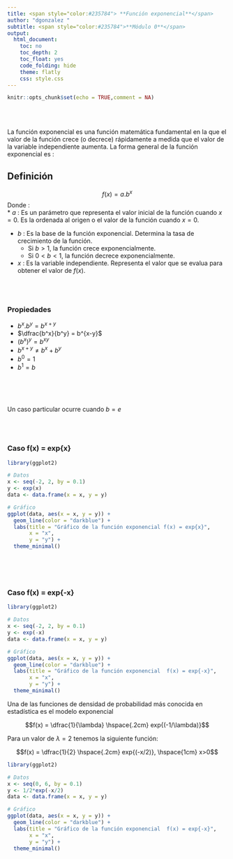 ```yaml
---
title: <span style="color:#235784"> **Función exponencial**</span>  
author: "dgonzalez "
subtitle: <span style="color:#235784">**Módulo 0**</span> 
output:
  html_document:
    toc: no
    toc_depth: 2
    toc_float: yes
    code_folding: hide
    theme: flatly
    css: style.css
---  
```

```r
knitr::opts_chunk$set(echo = TRUE,comment = NA)


```


<br/><br/>

La función exponencial es una función matemática fundamental en la que el valor de la función crece (o decrece) rápidamente a medida que el valor de la variable independiente aumenta. La forma general de la función exponencial es :

<div class="content-box-blue">
## **Definición**


$$
f(x) = a . b ^{x}
$$
Donde : <br/>
* $a$ : Es un parámetro que representa el valor inicial de la función cuando $x=0$. Es la ordenada al origen o el valor de la función cuando 
$x=0$.

* $b$ : Es la base de la función exponencial. Determina la tasa de crecimiento de la función. 
  * Si $b>1$, la función crece exponencialmente. 
  * Si $0<b<1$, la función decrece exponencialmente.

* $x$ : Es la variable independiente. Representa el valor que se evalua para obtener el valor de $f(x)$.

<br/><br/>

### **Propiedades**

* $b^x . b^y = b^{x+y}$
* $\dfrac{b^x}{b^y} = b^{x-y}$
* $(b^x)^y = b^{xy}$
* $b^{x+y} \neq b^x + b^y$
* $b^0 = 1$
* $b^1 = b$

</div>


<br/><br/><br/>

Un caso particular ocurre cuando $b = e$

<br/><br/>

### **Caso f(x) = exp{x}**

```r
library(ggplot2)

# Datos
x <- seq(-2, 2, by = 0.1)
y <- exp(x)
data <- data.frame(x = x, y = y)

# Gráfico
ggplot(data, aes(x = x, y = y)) +
  geom_line(color = "darkblue") +
  labs(title = "Gráfico de la función exponencial f(x) = exp{x}",
       x = "x",
       y = "y") +
  theme_minimal()

```

<br/><br/><br/>

### **Caso f(x) = exp{-x}**
```r
library(ggplot2)

# Datos
x <- seq(-2, 2, by = 0.1)
y <- exp(-x)
data <- data.frame(x = x, y = y)

# Gráfico
ggplot(data, aes(x = x, y = y)) +
  geom_line(color = "darkblue") +
  labs(title = "Gráfico de la función exponencial  f(x) = exp{-x}",
       x = "x",
       y = "y") +
  theme_minimal()

```


Una de las funciones de densidad de probabilidad más conocida en estadística es el modelo exponencial


$$f(x) = \dfrac{1}{\lambda} \hspace{.2cm} exp{(-1/\lambda)}$$

Para un valor de $\lambda = 2$ tenemos la siguiente función:

$$f(x) = \dfrac{1}{2} \hspace{.2cm} exp{(-x/2)}, \hspace{1cm} x>0$$

```r
library(ggplot2)

# Datos
x <- seq(0, 6, by = 0.1)
y <- 1/2*exp(-x/2)
data <- data.frame(x = x, y = y)

# Gráfico
ggplot(data, aes(x = x, y = y)) +
  geom_line(color = "darkblue") +
  labs(title = "Gráfico de la función exponencial  f(x) = exp{-x}",
       x = "x",
       y = "y") +
  theme_minimal()

```


